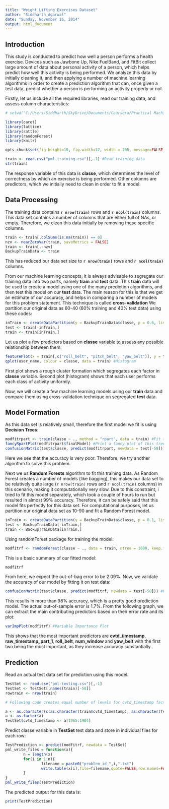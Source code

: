 ```yaml
---
title: "Weight Lifting Exercises Dataset"
author: "Siddharth Agarwal"
date: "Sunday, November 16, 2014"
output: html_document
---
```


Introduction
---

This study is conducted to predict how well a person performs a health exercise. Devices such as Jawbone Up, Nike FuelBand, and FitBit collect large amount of data about personal activity of a person, which helps predict how well this activity is being performed. We analyze this data by initially cleaning it, and then applying a number of machine learning algorithms in order to create a prediction algorithm that can, once given a test data, predict whether a person is performing an activity properly or not.

Firstly, let us include all the required libraries, read our training data, and assess column characteristics:

```r
# setwd("C:/Users/Siddharth/SkyDrive/Documents/Coursera/Practical Machine Learning/Project")
```
```r
library(caret)
library(lattice)
library(rattle)
library(randomForest)
library(knitr)
```
```r
opts_chunk$set(fig.height=10, fig.width=12, width = 200, message=FALSE, warning=FALSE)
```
```r
train <- read.csv("pml-training.csv")[,-1] #Read training data
str(train)
```

The response variable of this data is **classe**, which determines the level of correctness by which an exercise is being performed. Other columns are predictors, which we initially need to clean in order to fit a model.

Data Processing
---

The training data contains **`r nrow(train)`** rows and **`r ncol(train)`** columns. This data set contains a number of columns that are either full of NAs, or empty. Therefore, we clean this data initially by removing these specific columns. 

```r
train <- train[,colSums(is.na(train)) == 0]
nzv <- nearZeroVar(train, saveMetrics = FALSE)
train <- train[,-nzv]
BackupTrainData <- train
```

This has reduced our data set size to **`r nrow(train)`** rows and **`r ncol(train)`** columns.

From our machine learning concepts, it is always advisable to segregate our training data into two parts, namely **train** and **test** data. This **train** data will be used to create a model using one of the many prediction algorithms, and then test this model on our **test** data. The main reason for this is that we get an estimate of our accuracy, and helps in comparing a number of models for this problem statement. This technique is called **cross-validation** We partition our original data as 60-40 (60% training and 40% test data) using these codes:

```r
inTrain <- createDataPartition(y = BackupTrainData$classe, p = 0.6, list = FALSE) #Training 60% and test 40%
test <- train[-inTrain,]
train <- train[inTrain,]
```

Let us plot a few predictors based on **classe** variable to assess any possible relationship between them:

```r
featurePlot(x = train[,c("roll_belt", "pitch_belt", "yaw_belt")], y = train$classe, plot = "pairs")
qplot(user_name, colour = classe, data = train) #Histogram
```

First plot shows a rough cluster formation which segregates each factor in **classe** variable. Second plot (histogram) shows that each user performs each class of activity uniformly.

Now, we will create a few machine learning models using our **train** data and compare them using cross-validation technique on segregated **test** data.

Model Formation
---

As this data set is relatively small, therefore the first model we fit is using **Decision Trees**:

```r
modfitrpart <- train(classe ~ ., method = "rpart", data = train) #Fit the model
fancyRpartPlot(modfitrpart$finalModel) #Print a fancy plot of this tree
confusionMatrix(test$classe, predict(modfitrpart, newdata = test[-58])) #Confusion matrix to compare predicted vs actual test data.
```

Here we see that the accuracy is very poor. Therefore, we try another algorithm to solve this problem.

Next we us **Random Forests** algorithm to fit this training data. As Random Forest creates a number of models (like bagging), this makes our data set to be relatively quite large (`r nrow(train)` rows and `r ncol(train)` columns) in this scenario, making it computationally very slow. Due to this constraint, i tried to fit this model separately, which took a couple of hours to run but resulted in almost 99% accuracy. Therefore, it can be safely said that this model fits perfectly for this data set. For computational purposes, let us partition our original data set as 10-90 and fit a Random Forest model.

```r
inTrain <- createDataPartition(y = BackupTrainData$classe, p = 0.1, list = FALSE) #Training 10% and test 90%
test <- BackupTrainData[-inTrain,]
train <- BackupTrainData[inTrain,]
```

Using randomForest package for training the model:

```r
modfitrf <- randomForest(classe ~ ., data = train, ntree = 1000, keep.forest = TRUE, importance = TRUE)
```

This is a basic summary of our fitted model:

```r
modfitrf
```

From here, we expect the out-of-bag error to be 2.09%. Now, we validate the accuracy of our model by fitting it on test data:

```r
confusionMatrix(test$classe, predict(modfitrf, newdata = test[-58])) #Printing confusion matrix
```

This results in more than 98% accuracy, which is a pretty good prediction model. The actual out-of-sample error is 1.7%. From the following graph, we can extract the main contributing predictors based on their error rate and its plot:

```r
varImpPlot(modfitrf) #Variable Importance Plot
```

This shows that the most important predictors are **cvtd_timestamp**, **raw_timestamp_part_1**, **roll_belt**, **num_window** and **yaw_belt** with the first two being the most important, as they increase accuracy substantially.

Prediction
---

Read an actual test data set for prediction using this model.

```r
TestSet <- read.csv("pml-testing.csv")[,-1]
TestSet <- TestSet[,names(train)[-58]]
rowtrain <- nrow(train)

# Following code creates equal number of levels for cvtd_timestamp factor predictor in 'TestSet' data as that in 'train' data

a <- as.character(c(as.character(train$cvtd_timestamp), as.character(TestSet$cvtd_timestamp)))
a <- as.factor(a)
TestSet$cvtd_timestamp <- a[1965:1984]
```

Predict classe variable in **TestSet** test data and store in individual files for each row:

```r
TestPrediction <- predict(modfitrf, newdata = TestSet)
pml_write_files = function(x){
        n = length(x)
        for(i in 1:n){
                filename = paste0("problem_id_",i,".txt")
                write.table(x[i],file=filename,quote=FALSE,row.names=FALSE,col.names=FALSE)
        }
}
pml_write_files(TestPrediction)
```

The predicted output for this data is:

```r
print(TestPrediction)
```
